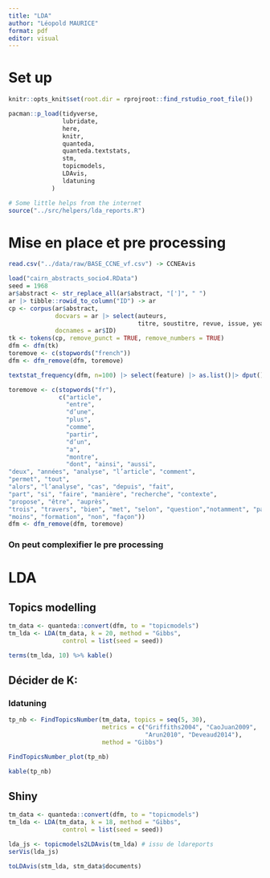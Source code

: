 ```yaml
---
title: "LDA"
author: "Léopold MAURICE"
format: pdf
editor: visual
---
```


# Set up
```r
knitr::opts_knit$set(root.dir = rprojroot::find_rstudio_root_file())
```


```r
pacman::p_load(tidyverse,
               lubridate,
               here,
               knitr,
               quanteda,
               quanteda.textstats,
               stm,
               topicmodels,
               LDAvis,
               ldatuning
            )

# Some little helps from the internet
source("../src/helpers/lda_reports.R")
```


# Mise en place et pre processing

```r
read.csv("../data/raw/BASE_CCNE_vf.csv") -> CCNEAvis
```


```r
load("cairn_abstracts_socio4.RData")
seed = 1968
ar$abstract <- str_replace_all(ar$abstract, "[']", " ")
ar |> tibble::rowid_to_column("ID") -> ar
cp <- corpus(ar$abstract, 
             docvars = ar |> select(auteurs, 
                                    titre, soustitre, revue, issue, year) |> as.data.frame(), 
             docnames = ar$ID)
tk <- tokens(cp, remove_punct = TRUE, remove_numbers = TRUE)
dfm <- dfm(tk)
toremove <- c(stopwords("french"))
dfm <- dfm_remove(dfm, toremove)
```

```r
textstat_frequency(dfm, n=100) |> select(feature) |> as.list()|> dput()
```
```r
toremove <- c(stopwords("fr"),
              c("article", 
                "entre", 
                "d’une", 
                "plus", 
                "comme", 
                "partir", 
                "d’un", 
                "a", 
                "montre",
                "dont", "ainsi", "aussi", 
"deux", "années", "analyse", "l’article", "comment",
"permet", "tout", 
"alors", "l’analyse", "cas", "depuis", "fait", 
"part", "si", "faire", "manière", "recherche", "contexte", 
"propose", "être", "auprès", 
"trois", "travers", "bien", "met", "selon", "question","notamment", "partie", "peut", "elles", "différents", "souvent", "différentes", 
"moins", "formation", "non", "façon"))
dfm <- dfm_remove(dfm, toremove)

```

### On peut complexifier le pre processing

# LDA

## Topics modelling

```r
tm_data <- quanteda::convert(dfm, to = "topicmodels")
tm_lda <- LDA(tm_data, k = 20, method = "Gibbs", 
               control = list(seed = seed))
```
```r
terms(tm_lda, 10) %>% kable()
```

## Décider de K:

### ldatuning

```r
tp_nb <- FindTopicsNumber(tm_data, topics = seq(5, 30), 
                          metrics = c("Griffiths2004", "CaoJuan2009", 
                                      "Arun2010", "Deveaud2014"),
                          method = "Gibbs")
```

```r
FindTopicsNumber_plot(tp_nb)
```

```r
kable(tp_nb)
```

## Shiny

```r
tm_data <- quanteda::convert(dfm, to = "topicmodels")
tm_lda <- LDA(tm_data, k = 18, method = "Gibbs", 
               control = list(seed = seed))
```


```r
lda_js <- topicmodels2LDAvis(tm_lda) # issu de ldareports
serVis(lda_js)
```

```r
toLDAvis(stm_lda, stm_data$documents)

```



